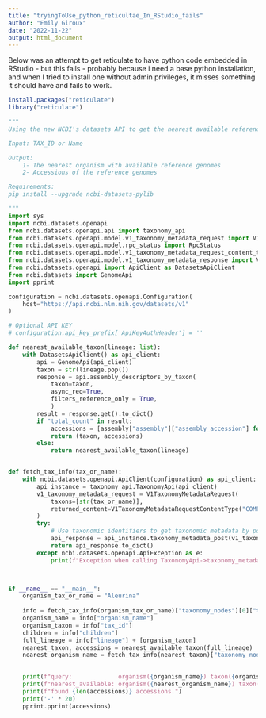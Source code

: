 ---
title: "tryingToUse_python_reticultae_In_RStudio_fails"
author: "Emily Giroux"
date: "2022-11-22"
output: html_document
---

Below was an attempt to get reticulate to have python code embedded in RStudio - but this fails - probably because i need a base python installation, and when I tried to install one without admin privileges, it misses something it should have and fails to work.
```{r}
install.packages("reticulate")
library("reticulate")
```



```{python}
"""
Using the new NCBI's datasets API to get the nearest available reference genomes for a given taxon or organism name.

Input: TAX_ID or Name

Output:
    1- The nearest organism with available reference genomes
    2- Accessions of the reference genomes

Requirements:
pip install --upgrade ncbi-datasets-pylib

"""
import sys
import ncbi.datasets.openapi
from ncbi.datasets.openapi.api import taxonomy_api
from ncbi.datasets.openapi.model.v1_taxonomy_metadata_request import V1TaxonomyMetadataRequest
from ncbi.datasets.openapi.model.rpc_status import RpcStatus
from ncbi.datasets.openapi.model.v1_taxonomy_metadata_request_content_type import V1TaxonomyMetadataRequestContentType
from ncbi.datasets.openapi.model.v1_taxonomy_metadata_response import V1TaxonomyMetadataResponse
from ncbi.datasets.openapi import ApiClient as DatasetsApiClient
from ncbi.datasets import GenomeApi
import pprint

configuration = ncbi.datasets.openapi.Configuration(
    host="https://api.ncbi.nlm.nih.gov/datasets/v1"
)

# Optional API KEY
# configuration.api_key_prefix['ApiKeyAuthHeader'] = ''

def nearest_available_taxon(lineage: list):
    with DatasetsApiClient() as api_client:
        api = GenomeApi(api_client)
        taxon = str(lineage.pop())
        response = api.assembly_descriptors_by_taxon(
            taxon=taxon,
            async_req=True,
            filters_reference_only = True,
            )
        result = response.get().to_dict()
        if "total_count" in result:
            accessions = [assembly["assembly"]["assembly_accession"] for assembly in result["assemblies"]]
            return (taxon, accessions)
        else:
            return nearest_available_taxon(lineage)        


def fetch_tax_info(tax_or_name):
    with ncbi.datasets.openapi.ApiClient(configuration) as api_client:
        api_instance = taxonomy_api.TaxonomyApi(api_client)
        v1_taxonomy_metadata_request = V1TaxonomyMetadataRequest(
            taxons=[str(tax_or_name)],
            returned_content=V1TaxonomyMetadataRequestContentType("COMPLETE"),
        ) 
        try:
            # Use taxonomic identifiers to get taxonomic metadata by post
            api_response = api_instance.taxonomy_metadata_post(v1_taxonomy_metadata_request)
            return api_response.to_dict()
        except ncbi.datasets.openapi.ApiException as e:
            print(f"Exception when calling TaxonomyApi->taxonomy_metadata_post: {e}")



if __name__ == "__main__":
    organism_tax_or_name = "Aleurina"
    
    info = fetch_tax_info(organism_tax_or_name)["taxonomy_nodes"][0]["taxonomy"]
    organism_name = info["organism_name"]
    organism_taxon = info["tax_id"]
    children = info["children"]
    full_lineage = info["lineage"] + [organism_taxon]
    nearest_taxon, accessions = nearest_available_taxon(full_lineage)
    nearest_organism_name = fetch_tax_info(nearest_taxon)["taxonomy_nodes"][0]["taxonomy"]["organism_name"]

    
    print(f"query:             organism({organism_name}) taxon({organism_taxon})")
    print(f"nearest_available: organism({nearest_organism_name}) taxon({nearest_taxon})")
    print(f"found {len(accessions)} accessions.")
    print('-' * 20)
    pprint.pprint(accessions)
```
